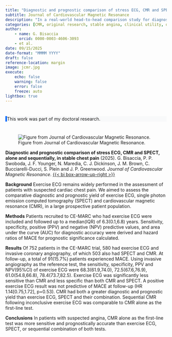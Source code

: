 ```yaml
---
title: "Diagnostic and prognostic comparison of stress ECG, CMR and SPECT, alone and sequentially, in stable chest pain"
subtitle: Journal of Cardiovascular Magnetic Resonance
description: "In a real-world head-to-head comparison study for diagnostic accuracy and prognostic yield, a strategy of CMR alone outperformed SPECT and exercise ECG, as well as their combination, in patients with stable chest pain. Use of CMR following an inconclusive exercise ECG was superior to use of SPECT, and comparable to a strategy of CMR alone."
categories: [CMR, original research, stable angina, clinical utility, diagnostic accuracy, prognostic yield] 
author: 
    - name: G. Bisaccia
      orcid: 0000-0003-4606-3093
    - et al.
date: 09/15/2025
date-format: "MMMM YYYY"
draft: false
reference-location: margin
image: jcmr.jpg
execute:
    echo: false
    warning: false
    error: false
    freeze: auto
lightbox: true
---
```

::: {.callout-tip appearance="minimal" style="background-color: #f8f9fa; border-left: 5px solid #0d6efd; margin: 40px 0;"}
This work was part of my doctoral research.
:::

![Figure from Journal of Cardiovascular Magnetic Resonance.](jcmr-ga.jpg)

::: {.column-margin}
**Diagnostic and prognostic comparison of stress ECG, CMR and SPECT, alone and sequentially, in stable chest pain** (2025).
G. Bisaccia, P. P. Swoboda, J. F. Younger, N. Maredia, C. J. Dickinson, J. M. Brown, C. Bucciarelli-Ducci, S. Plein and J. P. Greenwood.
*Journal of Cardiovascular Magnetic Resonance*.
[{{< bi box-arrow-up-right >}}](https://doi.org/10.1016/j.jocmr.2025.101960)

:::

**Background**
Exercise ECG remains widely performed in the assessment of patients with suspected cardiac chest pain. We aimed to assess the comparative diagnostic and prognostic yield of exercise ECG, single photon emission computed tomography (SPECT) and cardiovascular magnetic resonance (CMR), in a large prospective patient population.

**Methods**
Patients recruited to CE-MARC who had exercise ECG were included and followed up to a median(IQR) of 6.3(0.1,6.8) years. Sensitivity, specificity, positive (PPV) and negative (NPV) predictive values, and area under the curve (AUC) for diagnostic accuracy were derived and hazard ratios of MACE for prognostic significance calculated.

**Results**
Of 752 patients in the CE-MARC trial, 580 had exercise ECG and invasive coronary angiography, of which 503 also had SPECT and CMR. At follow-up, a total of 91(15.7%) patients experienced MACE. Using invasive angiography as the reference test, the sensitivity, specificity, PPV and NPV(95%CI) of exercise ECG were 68.3(61.9,74.0), 72.5(67.6,76.9), 61.0(54.8,66.8), 78.4(73.7,82.5). Exercise ECG was significantly less sensitive than CMR and less specific than both CMR and SPECT. A positive exercise ECG result was not predictive of MACE at follow-up (HR 1.14[0.75,1.72], p=0.53). CMR had both a greater diagnostic and prognostic yield than exercise ECG, SPECT and their combination. Sequential CMR following inconclusive exercise ECG was comparable to CMR alone as the first-line test.

**Conclusions**
In patients with suspected angina, CMR alone as the first-line test was more sensitive and prognostically accurate than exercise ECG, SPECT, or sequential combination of both tests.